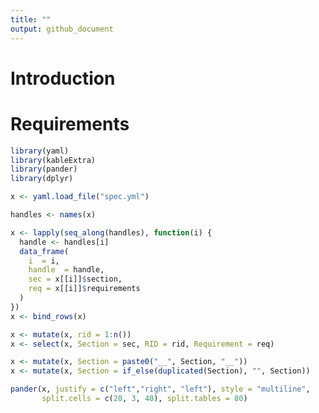 ```yaml
---
title: ""
output: github_document
---
```


# Introduction



# Requirements 
```r
library(yaml)
library(kableExtra)
library(pander)
library(dplyr)

x <- yaml.load_file("spec.yml")

handles <- names(x)

x <- lapply(seq_along(handles), function(i) {
  handle <- handles[i]
  data_frame(
    i  = i,
    handle  = handle,
    sec = x[[i]]$section,
    req = x[[i]]$requirements
  )
})
x <- bind_rows(x)

x <- mutate(x, rid = 1:n())
x <- select(x, Section = sec, RID = rid, Requirement = req)

x <- mutate(x, Section = paste0("__", Section, "__"))
x <- mutate(x, Section = if_else(duplicated(Section), "", Section))

```

```r
pander(x, justify = c("left","right", "left"), style = "multiline", 
       split.cells = c(20, 3, 40), split.tables = 80)
```







